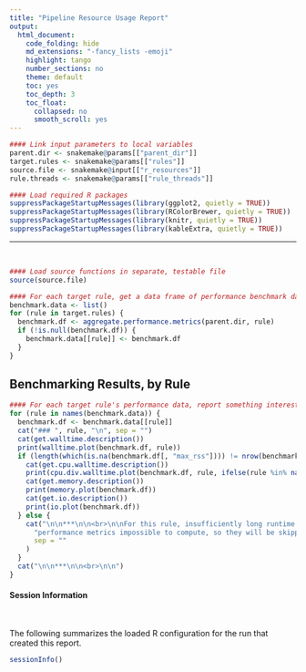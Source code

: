 ```yaml
---
title: "Pipeline Resource Usage Report"
output:
  html_document:
    code_folding: hide
    md_extensions: "-fancy_lists -emoji"
    highlight: tango
    number_sections: no
    theme: default
    toc: yes
    toc_depth: 3
    toc_float:
      collapsed: no
      smooth_scroll: yes
---
```


```r
#### Link input parameters to local variables
parent.dir <- snakemake@params[["parent_dir"]]
target.rules <- snakemake@params[["rules"]]
source.file <- snakemake@input[["r_resources"]]
rule.threads <- snakemake@params[["rule_threads"]]
```

```r
#### Load required R packages
suppressPackageStartupMessages(library(ggplot2, quietly = TRUE))
suppressPackageStartupMessages(library(RColorBrewer, quietly = TRUE))
suppressPackageStartupMessages(library(knitr, quietly = TRUE))
suppressPackageStartupMessages(library(kableExtra, quietly = TRUE))
```

***
<br>

```r
#### Load source functions in separate, testable file
source(source.file)
```

```r
#### For each target rule, get a data frame of performance benchmark data
benchmark.data <- list()
for (rule in target.rules) {
  benchmark.df <- aggregate.performance.metrics(parent.dir, rule)
  if (!is.null(benchmark.df)) {
    benchmark.data[[rule]] <- benchmark.df
  }
}
```

## Benchmarking Results, by Rule


```r
#### For each target rule's performance data, report something interesting?
for (rule in names(benchmark.data)) {
  benchmark.df <- benchmark.data[[rule]]
  cat("### ", rule, "\n", sep = "")
  cat(get.walltime.description())
  print(walltime.plot(benchmark.df, rule))
  if (length(which(is.na(benchmark.df[, "max_rss"]))) != nrow(benchmark.df)) {
    cat(get.cpu.walltime.description())
    print(cpu.div.walltime.plot(benchmark.df, rule, ifelse(rule %in% names(rule.threads), rule.threads[[rule]], NA)))
    cat(get.memory.description())
    print(memory.plot(benchmark.df))
    cat(get.io.description())
    print(io.plot(benchmark.df))
  } else {
    cat("\n\n***\n\n<br>\n\nFor this rule, insufficiently long runtime renders the remaining ",
      "performance metrics impossible to compute, so they will be skipped.",
      sep = ""
    )
  }
  cat("\n\n***\n\n<br>\n\n")
}
```


#### Session Information

<br>

The following summarizes the loaded R configuration for the run that created this report.

```r
sessionInfo()
```
